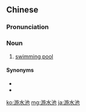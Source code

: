 ==Chinese==
{{zh-forms|type=21}}

===Pronunciation===
{{zh-pron
|m=yóushuǐchí
|c=jau4 seoi2 ci4
|cat=n
}}

===Noun===
{{zh-noun}}

# [[swimming pool]]

====Synonyms====
* {{zh-l|游泳池}}
* {{zh-l|泳池}}

[[ko:游水池]]
[[mg:游水池]]
[[ja:游水池]]